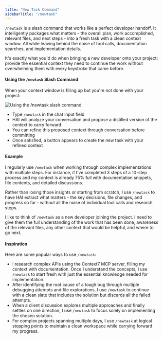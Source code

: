 ```yaml
---
title: "New Task Command"
sidebarTitle: "/newtask"
---
```


`/newtask` is a slash command that works like a perfect developer handoff. It intelligently packages what matters - the overall plan, work accomplished, relevant files, and next steps - into a fresh task with a clean context window. All while leaving behind the noise of tool calls, documentation searches, and implementation details.

It's exactly what you'd do when bringing a new developer onto your project: provide the essential context they need to continue the work without overwhelming them with every keystroke that came before.

#### Using the `/newtask` Slash Command

When your context window is filling up but you're not done with your project:

<Frame>
	<img src="https://storage.googleapis.com/hai_public_images/docs/assets/newtask.png" alt="Using the /newtask slash command" />
</Frame>

-   Type `/newtask` in the chat input field
-   HAI will analyze your conversation and propose a distilled version of the context to carry forward
-   You can refine this proposed context through conversation before committing
-   Once satisfied, a button appears to create the new task with your refined context

#### Example

I regularly use `/newtask` when working through complex implementations with multiple steps. For instance, if I've completed 3 steps of a 10-step process and my context is already 75% full with documentation snippets, file contents, and detailed discussions.

Rather than losing those insights or starting from scratch, I use `/newtask` to have HAI extract what matters - the key decisions, file changes, and progress so far - without all the noise of individual tool calls and research steps.

I like to think of `/newtask` as a new developer joining the project. I need to give them the full understanding of the work that has been done, awareness of the relevant files, any other context that would be helpful, and where to go next.

#### Inspiration

Here are some popular ways to use `/newtask`:

-   I research complex APIs using the Context7 MCP server, filling my context with documentation. Once I understand the concepts, I use `/newtask` to start fresh with just the essential knowledge needed for implementation.
-   After identifying the root cause of a tough bug through multiple debugging attempts and file explorations, I use `/newtask` to continue with a clean slate that includes the solution but discards all the failed attempts.
-   When a client discussion explores multiple approaches and finally settles on one direction, I use `/newtask` to focus solely on implementing the chosen solution.
-   For complex projects spanning multiple days, I use `/newtask` at logical stopping points to maintain a clean workspace while carrying forward my progress.
